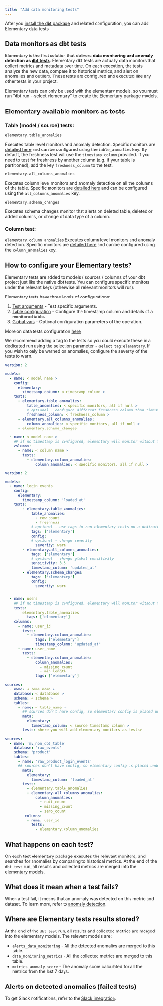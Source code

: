 ```yaml
---
title: "Add data monitoring tests"
---
```



After you [install the dbt package](../getting-started/quickstart-data-monitoring#install-the-dbt-package) and related configuration, you can add Elementary data tests.

## Data monitors as dbt tests

Elementary is the first solution that delivers **data monitoring and anomaly detection as [dbt tests](https://docs.getdbt.com/docs/building-a-dbt-project/tests)**. Elementary dbt tests are actually data monitors that collect metrics and metadata over time. On each execution, the tests analyze the new data, compare it to historical metrics, and alert on anomalies and outliers.
These tests are configured and executed like any other tests in your project.

<TipInfo>
  Elementary tests can only be used with the elementary models, so you must run
  "dbt run --select elementary" to create the Elementary package models.
</TipInfo>

## Elementary available monitors as tests

### Table (model / source) tests:

`elementary.table_anomalies`

Executes table level monitors and anomaly detection. Specific monitors are [detailed here]() and can be configured using the `table_anomalies` key.
By default, the freshness test will use the `timestamp_column` provided. If you need to test for freshness by another column (e.g. if your table is partitioned), add the key `freshness_column` to the test.

`elementary.all_columns_anomalies`

Executes column level monitors and anomaly detection on all the columns of the table. Specific monitors are [detailed here]() and can be configured using the `all_columns_anomalies` key.

`elementary.schema_changes`

Executes schema changes monitor that alerts on deleted table, deleted or added columns, or change of data type of a column.

### Column test:

`elementary.column_anomalies`
Executes column level monitors and anomaly detection. Specific monitors are [detailed here](./data-anomaly-detection#tests-and-monitors-types) and can be configured using the `column_anomalies` key.

## How to configure your Elementary tests?

Elementary tests are added to models / sources / columns of your dbt project just like the native dbt tests. You can configure specific monitors under the relevant keys (otherwise all relevant monitors will run).

Elementary tests have three levels of configurations:

1. [Test arguments](./test-configuration#test-arguments) - Test specific arguments.
2. [Table configuration]() - Configure the timestamp column and details of a monitored table.
3. [Global vars](./test-configuration#data-monitoring-global-vars) - Optional configuration parameters of the operation.

More on data tests configuration [here](./test-configuration).

We recommend adding a tag to the tests so you could execute these in a dedicated run using the selection parameter `--select tag:elementary`.
If you wish to only be warned on anomalies, configure the severity of the tests to warn.

<SnippetGroup>

```yml Models
version: 2

models:
  - name: < model name >
    config:
      elementary:
        timestamp_column: < timestamp column >
    tests:
      - elementary.table_anomalies:
          table_anomalies: < specific monitors, all if null >
          # optional - configure different freshness column than timestamp column
          freshness_column: < freshness_column >
      - elementary.all_columns_anomalies:
          column_anomalies: < specific monitors, all if null >
      - elementary.schema_changes

  - name: < model name >
    ## if no timestamp is configured, elementary will monitor without time filtering
    columns:
      - name: < column name >
        tests:
          - elementary.column_anomalies:
              column_anomalies: < specific monitors, all if null >
```

```yml Models example
version: 2

models:
  - name: login_events
    config:
      elementary:
        timestamp_column: 'loaded_at'
    tests:
        - elementary.table_anomalies:
            table_anomalies:
              - row_count
              - freshness
            # optional - use tags to run elementary tests on a dedicated run
            tags: ['elementary']
            config:
            # optional - change severity
              severity: warn
        - elementary.all_columns_anomalies:
            tags: ['elementary']
            # optional - change global sensitivity
            sensitivity: 3.5
            timestamp_column: 'updated_at'
        - elementary.schema_changes:
            tags: ['elementary']
            config:
              severity: warn


  - name: users
    ## if no timestamp is configured, elementary will monitor without time filtering
    tests:
        elementary.table_anomalies
          tags: ['elementary']
    columns:
      - name: user_id
        tests:
          - elementary.column_anomalies:
              tags: ['elementary']
              timestamp_column: 'updated_at'
      - name: user_name
        tests:
          - elementary.column_anomalies:
              column_anomalies:
                - missing_count
                - min_length
              tags: ['elementary']
```

```yml Sources
sources:
  - name: < some name >
    database: < datatbase >
    schema: < schema >
    tables:
      - name: < table_name >
        ## sources don't have config, so elementary config is placed under 'meta'
        meta:
          elementary:
            timestamp_column: < source timestamp column >
        tests: <here you will add elementary monitors as tests>
```

```yml Sources example
sources:
  - name: 'my_non_dbt_table'
    database: 'raw_events'
    schema: 'product'
    tables:
      - name: 'raw_product_login_events'
      ## sources don't have config, so elementary config is placed under 'meta'
        meta:
          elementary:
            timestamp_column: 'loaded_at'
        tests:
          - elementary.table_anomalies
          - elementary.all_columns_anomalies:
              column_anomalies:
                - null_count
                - missing_count
                - zero_count
         columns:
          - name: user_id
            tests:
              - elementary.column_anomalies
```

</SnippetGroup>

## What happens on each test?

On each test elementary package executes the relevant monitors, and searches for anomalies by comparing to historical metrics.
At the end of the `dbt test` run, all results and collected metrics are merged into the elementary models.

## What does it mean when a test fails?

When a test fail, it means that an anomaly was detected on this metric and dataset. To learn more, refer to [anomaly detection](./data-anomaly-detection#anomaly-detection).

## Where are Elementary tests results stored?

At the end of the `dbt test` run, all results and collected metrics are merged into the elementary models. The relevant models are:

- `alerts_data_monitoring` - All the detected anomalies are merged to this table.
- `data_monitoring_metrics` - All the collected metrics are merged to this table.
- `metrics_anomaly_score` - The anomaly score calculated for all the metrics from the last 7 days.

## Alerts on detected anomalies (failed tests)

To get Slack notifications, refer to the [Slack integration](../integrations/slack).

